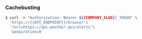 ### Cachebusting

```bash
$ curl -H "Authorization: Bearer ${{COMPANY_SLUG}}_TOKEN" \
  'https://{{API_ENDPOINT}}/browser'\
  '?url=https://api.weather.gov/alerts'\
  '&expiration=0'
```
